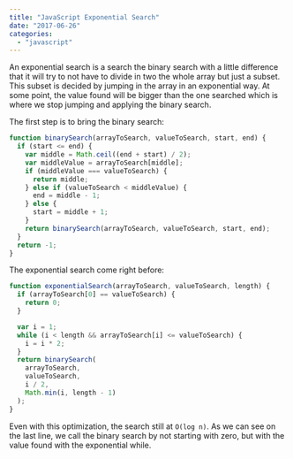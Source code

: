 ```yaml
---
title: "JavaScript Exponential Search"
date: "2017-06-26"
categories:
  - "javascript"
---
```


An exponential search is a search the binary search with a little difference that it will try to not have to divide in two the whole array but just a subset. This subset is decided by jumping in the array in an exponential way. At some point, the value found will be bigger than the one searched which is where we stop jumping and applying the binary search.

The first step is to bring the binary search:

```typescript
function binarySearch(arrayToSearch, valueToSearch, start, end) {
  if (start <= end) {
    var middle = Math.ceil((end + start) / 2);
    var middleValue = arrayToSearch[middle];
    if (middleValue === valueToSearch) {
      return middle;
    } else if (valueToSearch < middleValue) {
      end = middle - 1;
    } else {
      start = middle + 1;
    }
    return binarySearch(arrayToSearch, valueToSearch, start, end);
  }
  return -1;
}
```

The exponential search come right before:

```typescript
function exponentialSearch(arrayToSearch, valueToSearch, length) {
  if (arrayToSearch[0] == valueToSearch) {
    return 0;
  }

  var i = 1;
  while (i < length && arrayToSearch[i] <= valueToSearch) {
    i = i * 2;
  }
  return binarySearch(
    arrayToSearch,
    valueToSearch,
    i / 2,
    Math.min(i, length - 1)
  );
}
```

Even with this optimization, the search still at `O(log n)`. As we can see on the last line, we call the binary search by not starting with zero, but with the value found with the exponential while.
